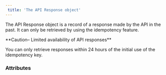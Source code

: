 ```yaml
---  
 title: 'The API Response object'  
---  
```


  

The API Response object is a record of a response made by the API in the past. It can only be retrieved by using the idempotency feature.  

<Warning>  
**Caution– Limited availability of API responses** 
  
You can only retrieve responses within 24 hours of the initial use of the idempotency key.  
</Warning>  

### Attributes  

<StatusCode />  

<ContentLength />  

<ContentType />  

<Date1 />  

<RequestURL />  

<Resource />
